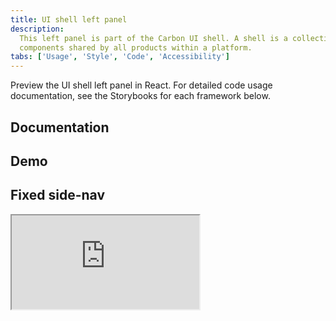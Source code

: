 ```yaml
---
title: UI shell left panel
description:
  This left panel is part of the Carbon UI shell. A shell is a collection of
  components shared by all products within a platform.
tabs: ['Usage', 'Style', 'Code', 'Accessibility']
---
```


<PageDescription>

Preview the UI shell left panel in React. For detailed code usage documentation,
see the Storybooks for each framework below.

</PageDescription>

## Documentation

<Row className="resource-card-group">
<Column colLg={4} colMd={4} noGutterSm>
  <ResourceCard
    subTitle="React"
    href="https://react.carbondesignsystem.com/?path=/story/components-ui-shell--fixed-side-nav"
    >

<MdxIcon name="react" />

  </ResourceCard>
</Column>
<Column colLg={4} colMd={4} noGutterSm>
  <ResourceCard
      subTitle="Web Components"
      href="https://web-components.carbondesignsystem.com/?path=/story/components-ui-shell--side-nav"
      >

<MdxIcon name="webcomponents" />

  </ResourceCard>
</Column>
<Column colLg={4} colMd={4} noGutterSm>
  <ResourceCard
      subTitle="Angular (Community)"
      href="https://angular.carbondesignsystem.com/?path=/story/components-ui-shell--side-navigation"
      >

<MdxIcon name="angular" />

  </ResourceCard>
</Column>
<Column colLg={4} colMd={4} noGutterSm>
  <ResourceCard
      subTitle="Vue (Community)"
      href="https://vue.carbondesignsystem.com/?path=/story/components-cvuishell-header--fixed-side-nav"
      >

<MdxIcon name="vue" />

  </ResourceCard>
</Column>
</Row>

## Demo

## Fixed side-nav

<Row>
  <Column>
    <iframe
      loading="lazy"
      src="https://codesandbox.io/embed/fixed-sidenav-tk9cs?fontsize=14&hidenavigation=1&view=preview"
      title="fixed-sidenav"
      allow="geolocation; microphone; camera; midi; vr; accelerometer; gyroscope; payment; ambient-light-sensor; encrypted-media"
      style={{
        width: '100%',
        height: '500px',
        border: '0',
        borderRadius: '4px',
        overflow: 'hidden',
      }}
      sandbox="allow-modals allow-forms allow-popups allow-scripts allow-same-origin"
    />
  </Column>
</Row>

## Fixed side-nav with icons

<Row>
  <Column>
    <iframe
      loading="lazy"
      src="https://codesandbox.io/embed/fixed-sidenav-with-icons-875it?fontsize=14&hidenavigation=1&view=preview"
      title="fixed-sidenav-with-icons"
      allow="geolocation; microphone; camera; midi; vr; accelerometer; gyroscope; payment; ambient-light-sensor; encrypted-media"
      style={{
        width: '100%',
        height: '500px',
        border: '0',
        borderRadius: '4px',
        overflow: 'hidden',
      }}
      sandbox="allow-modals allow-forms allow-popups allow-scripts allow-same-origin"
    />
  </Column>
</Row>
